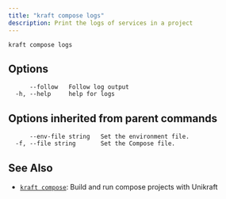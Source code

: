 ```yaml
---
title: "kraft compose logs"
description: Print the logs of services in a project
---
```


```
kraft compose logs
```

## Options

```
      --follow   Follow log output
  -h, --help     help for logs
```

## Options inherited from parent commands

```
      --env-file string   Set the environment file.
  -f, --file string       Set the Compose file.
```

## See Also

* [`kraft compose`](/docs/cli/reference/kraft/compose): Build and run compose projects with Unikraft

